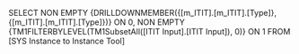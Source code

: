 SELECT NON EMPTY {DRILLDOWNMEMBER({[m_ITIT].[m_ITIT].[Type]}, {[m_ITIT].[m_ITIT].[Type]})} ON 0, NON EMPTY {TM1FILTERBYLEVEL(TM1SubsetAll([ITIT Input].[ITIT Input]), 0)} ON 1 FROM [SYS Instance to Instance Tool]